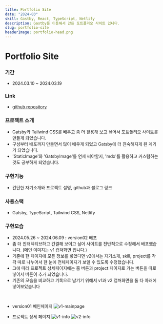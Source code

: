 ```yaml
---
title: Portfolio Site
date: "2024-03"
skill: Gastby, React, TypeScript, Netlify
description: Gastby를 이용해서 만든 포트폴리오 사이트 입니다.
slug: portfolio-site
headerImage: portfolio-head.png
---
```


# Portfolio Site

### 기간

-   2024.03.10 ~ 2024.03.19

### Link

-   [github repository](https://github.com/Bona023/bona-portfolio)

### 프로젝트 소개

-   Gatsby와 Tailwind CSS를 배우고 좀 더 활용해 보고 싶어서 포트폴리오 사이트를 만들게 되었습니다.
-   구성부터 배포까지 만들면서 많이 배우게 되었고 Gatsby에 더 친숙해지게 된 계기가 되었습니다.
-   'StaticImage'와 'GatsbyImage'를 언제 써야할지, 'mdx'를 활용하고 커스텀하는 것도 공부하게 되었습니다.

### 구현기능

-   간단한 자기소개와 프로젝트 설명, github과 블로그 링크

### 사용스택

-   Gatsby, TypeScript, Tailwind CSS, Netlify

### 구현모습

-   2024.05.26 ~ 2024.06.09 : version02 배포
-   좀 더 인터렉티브하고 간결해 보이고 싶어 사이트를 전반적으로 수정해서 배포했습니다. (메인 이미지는 v1 캡쳐화면 입니다.)
-   기존에 한 페이지에 모든 정보를 넣었다면 v2에서는 자기소개, skill, project를 각각 따로 나누어서 한 눈에 전체페이지가 보일 수 있도록 수정했습니다.
-   그에 따라 프로젝트 상세페이지에는 홈 버튼과 project 페이지로 가는 버튼을 따로 넣어서 버튼이 추가 되었습니다.
-   기존의 모습을 비교하고 기록으로 남기기 위해서 v1과 v2 캡쳐화면을 둘 다 아래에 넣어보았습니다

<br />

-   version01 메인페이지
    ![v1-mainpage](v1-main.png)

-   프로젝트 상세 페이지
    ![v1-info](v1-info.png)
    ![v2-info](v2-info.png)
